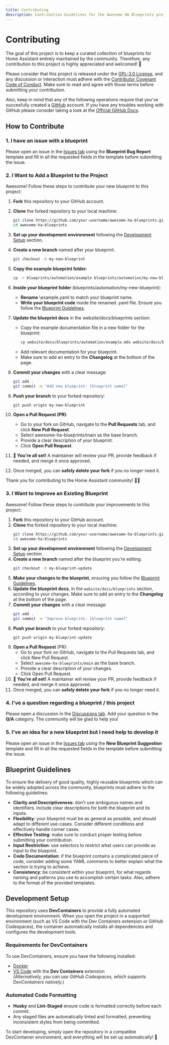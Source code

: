 ```yaml
---
title: Contributing
description: Contribution Guidelines for the Awesome HA Blueprints project.
---
```


# Contributing

The goal of this project is to keep a curated collection of blueprints for Home Assistant entirely maintained by the community. Therefore, any contribution to this project is highly appreciated and welcomed! :rocket:

Please consider that this project is released under the [GPL-3.0 License](https://github.com/yarafie/awesome-ha-blueprints/blob/main/LICENSE), and any discussion or interaction must adhere with the [Contributor Covenant Code of Conduct](https://github.com/yarafie/awesome-ha-blueprints/blob/main/CODE_OF_CONDUCT.md). Make sure to read and agree with those terms before submitting your contribution.

Also, keep in mind that any of the following operations require that you've succesfully created a [GitHub](https://github.com/) account. If you have any troubles working with GitHub please consider taking a look at the [Official GitHub Docs](https://docs.github.com/).

## How to Contribute

### 1. I have an issue with a blueprint

Please open an issue in the [Issues tab](https://github.com/yarafie/awesome-ha-blueprints/issues) using the **Blueprint Bug Report** template and fill in all the requested fields in the template before submitting the issue.

### 2. I Want to Add a Blueprint to the Project

Awesome! Follow these steps to contribute your new blueprint to this project:

1. **Fork** this repository to your GitHub account.
2. **Clone** the forked repository to your local machine:

   ```sh
   git clone https://github.com/your-username/awesome-ha-blueprints.git
   cd awesome-ha-blueprints
   ```

3. **Set up your development environment** following the [Development Setup](#development-setup) section.
4. **Create a new branch** named after your blueprint:

   ```sh
   git checkout -b my-new-blueprint
   ```

5. **Copy the example blueprint folder**:

   ```sh
   cp -r blueprints/automation/example blueprints/automation/my-new-blueprint
   ```

6. **Inside your blueprint folder** (blueprints/automation/my-new-blueprint):

   - **Rename** \example.yaml to match your blueprint name.
   - **Write your blueprint code** inside the renamed .yaml file. Ensure you follow the [Blueprint Guidelines](#blueprint-guidelines).

7. **Update the blueprint docs** in the website/docs/blueprints section:

   - Copy the example documentation file in a new folder for the blueprint:
     ```sh
     cp website/docs/blueprints/automation/example.mdx website/docs/blueprints/automation/my-new-blueprint.mdx
     ```
   - Add relevant documentation for your blueprint.
   - Make sure to add an entry to the **Changelog** at the bottom of the page.

8. **Commit your changes** with a clear message:

   ```sh
   git add .
   git commit -m "Add new blueprint: [blueprint name]"
   ```

9. **Push your branch** to your forked repository:

   ```sh
   git push origin my-new-blueprint
   ```

10. **Open a Pull Request (PR)**:

    - Go to your fork on GitHub, navigate to the **Pull Requests** tab, and click **New Pull Request**.
    - Select awesome-ha-blueprints/main as the base branch.
    - Provide a clear description of your blueprint.
    - Click **Open Pull Request**.

11. **🎉 You're all set!** A maintainer will review your PR, provide feedback if needed, and merge it once approved.
12. Once merged, you can **safely delete your fork** if you no longer need it.

Thank you for contributing to the Home Assistant community! 🚀🔥

### 3. I Want to Improve an Existing Blueprint

Awesome! Follow these steps to contribute your improvements to this project:

1. **Fork** this repository to your GitHub account.
2. **Clone** the forked repository to your local machine:
   ```sh
   git clone https://github.com/your-username/awesome-ha-blueprints.git
   cd awesome-ha-blueprints
   ```
3. **Set up your development environment** following the [Development Setup](#development-setup) section.
4. **Create a new branch** named after the blueprint you're editing:
   ```sh
   git checkout -b my-blueprint-update
   ```
5. **Make your changes to the blueprint**, ensuring you follow the [Blueprint Guidelines](#blueprint-guidelines).
6. **Update the blueprint docs**, in the `website/docs/blueprints` section, according to your changes. Make sure to add an entry to the **Changelog** at the bottom of the page.
7. **Commit your changes** with a clear message:
   ```sh
   git add .
   git commit -m "Improve blueprint: [blueprint name]"
   ```
8. **Push your branch** to your forked repository:
   ```
   git push origin my-blueprint-update
   ```
9. **Open a Pull Request** (PR):
   - Go to your fork on GitHub, navigate to the Pull Requests tab, and click New Pull Request.
   - Select `awesome-ha-blueprints/main` as the base branch.
   - Provide a clear description of your changes.
   - Click Open Pull Request.
10. **🎉 You're all set!** A maintainer will review your PR, provide feedback if needed, and merge it once approved.
11. Once merged, you can **safely delete your fork** if you no longer need it.

### 4. I've a question regarding a blueprint / this project

Please open a discussion in the [Discussions tab](https://github.com/yarafie/awesome-ha-blueprints/discussions). Add your question in the **Q/A** category. The community will be glad to help you!

### 5. I've an idea for a new blueprint but I need help to develop it

Please open an issue in the [Issues tab](https://github.com/yarafie/awesome-ha-blueprints/discussions) using the **New Blueprint Suggestion** template and fill in all the requested fields in the template before submitting the issue.

## Blueprint Guidelines

To ensure the delivery of good quality, highly reusable blueprints which can be widely adopted across the community, blueprints must adhere to the following guidelines:

- **Clarity and Descriptiveness**: don't use ambiguous names and identifiers. Include clear descriptions for both the blueprint and its inputs.
- **Flexibility**: your blueprint must be as general as possible, and should adapt to different use-cases. Consider different conditions and effectively handle corner cases.
- **Effective Testing**: make sure to conduct proper testing before submitting your contribution.
- **Input Restriction**: use selectors to restrict what users can provide as input to the blueprint.
- **Code Documentation**: if the blueprint contains a complicated piece of code, consider adding some YAML comments to better explain what the section is trying to achieve.
- **Consistency**: be consistent within your blueprint, for what regards naming and patterns you use to accomplish certain tasks. Also, adhere to the format of the provided templates.

## Development Setup

This repository uses **DevContainers** to provide a fully automated development environment. When you open the project in a supported environment (such as VS Code with the Dev Containers extension or GitHub Codespaces), the container automatically installs all dependencies and configures the development tools.

### Requirements for DevContainers

To use DevContainers, ensure you have the following installed:

- [Docker](https://www.docker.com/)
- [VS Code](https://code.visualstudio.com/) with the **Dev Containers** extension  
  _(Alternatively, you can use GitHub Codespaces, which supports DevContainers natively.)_

### Automated Code Formatting

- **Husky** and **Lint-Staged** ensure code is formatted correctly before each commit.
- Any staged files are automatically linted and formatted, preventing inconsistent styles from being committed.

To start developing, simply open the repository in a compatible DevContainer environment, and everything will be set up automatically! 🚀
